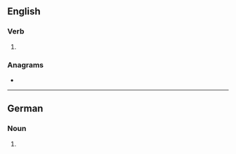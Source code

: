 {{also|tasers|TASers}}
==English==

===Verb===
{{head|en|verb form}}

# {{en-third-person singular of|Taser}}

===Anagrams===
* {{anagrams|en|assert|asters|setars|stares|stears|tarses}}

----

==German==

===Noun===
{{head|de|noun form|g=m}}

# {{inflection of|Taser||gen|s|lang=de}}